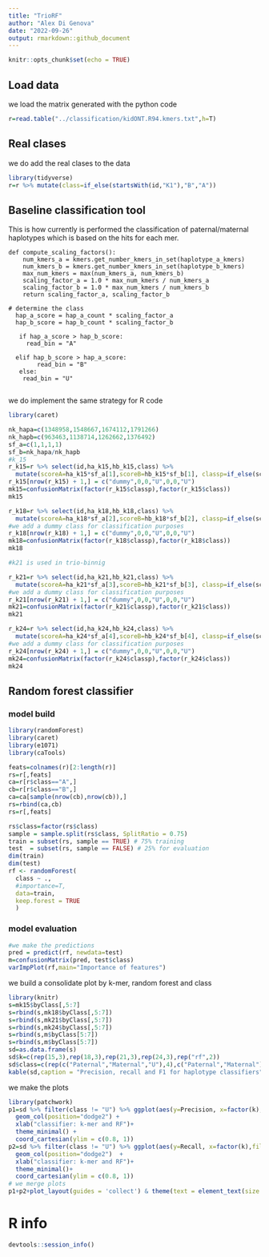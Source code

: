 ```yaml
---
title: "TrioRF"
author: "Alex Di Genova"
date: "2022-09-26"
output: rmarkdown::github_document
---
```


```r
knitr::opts_chunk$set(echo = TRUE)
```

## Load data

we load the matrix generated with the python code

```r
r=read.table("../classification/kidONT.R94.kmers.txt",h=T)
```

## Real clases

we do add the real clases to the data

```r
library(tidyverse)
r=r %>% mutate(class=if_else(startsWith(id,"K1"),"B","A")) 
```

## Baseline classification tool

This is how currently is performed the classification of paternal/maternal haplotypes which is based on the hits for each mer.

```doc
def compute_scaling_factors():
    num_kmers_a = kmers.get_number_kmers_in_set(haplotype_a_kmers)
    num_kmers_b = kmers.get_number_kmers_in_set(haplotype_b_kmers)
    max_num_kmers = max(num_kmers_a, num_kmers_b)
    scaling_factor_a = 1.0 * max_num_kmers / num_kmers_a
    scaling_factor_b = 1.0 * max_num_kmers / num_kmers_b
    return scaling_factor_a, scaling_factor_b
    
# determine the class
  hap_a_score = hap_a_count * scaling_factor_a
  hap_b_score = hap_b_count * scaling_factor_b

   if hap_a_score > hap_b_score:
     read_bin = "A"
  
  elif hap_b_score > hap_a_score:
        read_bin = "B"
   else:
    read_bin = "U"
   
```

we do implement the same strategy for R code
```r
library(caret)

nk_hapa=c(1348958,1548667,1674112,1791266)
nk_hapb=c(963463,1138714,1262662,1376492)
sf_a=c(1,1,1,1)
sf_b=nk_hapa/nk_hapb
#k_15
r_k15=r %>% select(id,ha_k15,hb_k15,class) %>% 
  mutate(scoreA=ha_k15*sf_a[1],scoreB=hb_k15*sf_b[1], classp=if_else(scoreA > scoreB, "A",if_else(scoreA == scoreB, "U","B")))
r_k15[nrow(r_k15) + 1,] = c("dummy",0,0,"U",0,0,"U")
mk15=confusionMatrix(factor(r_k15$classp),factor(r_k15$class))
mk15

r_k18=r %>% select(id,ha_k18,hb_k18,class) %>% 
  mutate(scoreA=ha_k18*sf_a[2],scoreB=hb_k18*sf_b[2], classp=if_else(scoreA > scoreB, "A",if_else(scoreA == scoreB, "U","B")))
#we add a dummy class for classification purposes
r_k18[nrow(r_k18) + 1,] = c("dummy",0,0,"U",0,0,"U")
mk18=confusionMatrix(factor(r_k18$classp),factor(r_k18$class))
mk18

#k21 is used in trio-binnig

r_k21=r %>% select(id,ha_k21,hb_k21,class) %>% 
  mutate(scoreA=ha_k21*sf_a[3],scoreB=hb_k21*sf_b[3], classp=if_else(scoreA > scoreB, "A",if_else(scoreA == scoreB, "U","B")))
#we add a dummy class for classification purposes
r_k21[nrow(r_k21) + 1,] = c("dummy",0,0,"U",0,0,"U")
mk21=confusionMatrix(factor(r_k21$classp),factor(r_k21$class))
mk21

r_k24=r %>% select(id,ha_k24,hb_k24,class) %>% 
  mutate(scoreA=ha_k24*sf_a[4],scoreB=hb_k24*sf_b[4], classp=if_else(scoreA > scoreB, "A",if_else(scoreA == scoreB, "U","B")))
#we add a dummy class for classification purposes
r_k24[nrow(r_k24) + 1,] = c("dummy",0,0,"U",0,0,"U")
mk24=confusionMatrix(factor(r_k24$classp),factor(r_k24$class))
mk24
```




## Random forest classifier
### model build
```r
library(randomForest)
library(caret)
library(e1071)
library(caTools)

feats=colnames(r)[2:length(r)]
rs=r[,feats]
ca=r[r$class=="A",]
cb=r[r$class=="B",]
ca=ca[sample(nrow(cb),nrow(cb)),]
rs=rbind(ca,cb)
rs=r[,feats]

rs$class=factor(rs$class)
sample = sample.split(rs$class, SplitRatio = 0.75)
train = subset(rs, sample == TRUE) # 75% training
test  = subset(rs, sample == FALSE) # 25% for evaluation
dim(train)
dim(test)
rf <- randomForest(
  class ~ .,
  #importance=T,
  data=train,
  keep.forest = TRUE
  )
```
### model evaluation

```r
#we make the predictions
pred = predict(rf, newdata=test)
m=confusionMatrix(pred, test$class)
varImpPlot(rf,main="Importance of features")
```

we build a consolidate plot by k-mer, random forest and class

```r
library(knitr)
s=mk15$byClass[,5:7]
s=rbind(s,mk18$byClass[,5:7])
s=rbind(s,mk21$byClass[,5:7])
s=rbind(s,mk24$byClass[,5:7])
s=rbind(s,m$byClass[5:7])
s=rbind(s,m$byClass[5:7])
sd=as.data.frame(s)
sd$k=c(rep(15,3),rep(18,3),rep(21,3),rep(24,3),rep("rf",2))
sd$class=c(rep(c("Paternal","Maternal","U"),4),c("Paternal","Maternal"))
kable(sd,caption = "Precision, recall and F1 for haplotype classifiers")
```

we make the plots

```r
library(patchwork)
p1=sd %>% filter(class != "U") %>% ggplot(aes(y=Precision, x=factor(k),fill=class)) + 
  geom_col(position="dodge2") +
  xlab("classifier: k-mer and RF")+
  theme_minimal() +
  coord_cartesian(ylim = c(0.8, 1))
p2=sd %>% filter(class != "U") %>% ggplot(aes(y=Recall, x=factor(k),fill=class)) +
  geom_col(position="dodge2")  +
  xlab("classifier: k-mer and RF")+
  theme_minimal()+ 
  coord_cartesian(ylim = c(0.8, 1))
# we merge plots
p1+p2+plot_layout(guides = 'collect') & theme(text = element_text(size = 20)) 

```


# R info

```r
devtools::session_info()
```